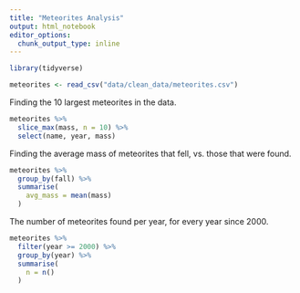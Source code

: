 ```yaml
---
title: "Meteorites Analysis"
output: html_notebook
editor_options: 
  chunk_output_type: inline
---
```


```r
library(tidyverse)

meteorites <- read_csv("data/clean_data/meteorites.csv")
```

Finding the 10 largest meteorites in the data.

```r
meteorites %>% 
  slice_max(mass, n = 10) %>% 
  select(name, year, mass)
```
Finding the average mass of meteorites that fell, vs. those that were found.

```r
meteorites %>% 
  group_by(fall) %>% 
  summarise(
    avg_mass = mean(mass)
  )
```

The number of meteorites found per year, for every year since 2000.

```r
meteorites %>%
  filter(year >= 2000) %>% 
  group_by(year) %>% 
  summarise(
    n = n()
  )
```

